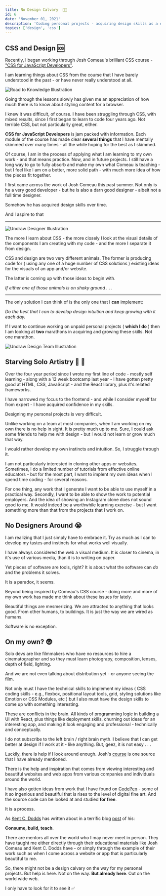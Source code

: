```yaml
---
title: No Design Calvary  🧑‍🎨
id: 6
date: 'November 01, 2021'
description: 'Coding personal projects - acquiring design skills as a dev'
topics: ['design', 'css']
---
```


## CSS and Design 🆘

Recently, I began working through Josh Comeau's brilliant CSS course -
["CSS for JavaScript Developers"](https://css-for-js.dev/).

I am learning things about CSS from the course that I have barely understood in the past - or have
never really understood at all.

<Image
  src='/images/no-design-calvary/undraw_road_to_knowledge.png'
  alt='Road to Knowledge Illustration'
  height={400}
  width={900}
/>

Going through the lessons slowly has given me an appreciation of how much there is to know about
styling content for a browser.

I knew it was difficult, of course. I have been struggling through CSS, with mixed results, since I
first began to learn to code four years ago. Not terrible CSS, but not particularly great, either.

**CSS for JavaScript Developers** is jam packed with information. Each module of the course has made
clear **several things** that I have mentally skimmed over many times - all the while hoping for the
best as I skimmed.

Of course, I am in the process of applying what I am learning to my own work - and that means
practice. Now, and in future projects. I still have a long way to go to fully absorb and make my own
what Comeau is teaching - but I feel like I am on a better, more solid path - with much more idea of
how the pieces fit together.

I first came across the work of Josh Comeau this past summer. Not only is he a very good developer -
but he is also a darn good designer - albeit not a full time designer.

Somehow he has acquired design skills over time.

And I aspire to that

---

<Image
  src='/images/no-design-calvary/undraw_Designer.png'
  alt='Undraw Designer Illustration'
  width={500}
  height={500}
/>

The more I learn about CSS - the more closely I look at the visual details of the components I am
creating with my code - and the more I separate it from design.

CSS and design are two very different animals. The former is producing code for ( using any one of a
huge number of CSS solutions ) existing ideas for the visuals of an app and/or website.

The latter is coming up with those ideas to begin with.

_If either one of those animals is on shaky ground . . ._

---

The only solution I can think of is the only one that I **can** implement:

_Do the best that I can to develop design intuition and keep growing with it each day._

If I want to continue working on unpaid personal projects ( **which I do** ) then I am looking at
**two** marathons in acquiring and growing these skills. Not one marathon.

<Image
  src='/images/no-design-calvary/undraw_design_team.png'
  alt='Undraw Design Team Illustration'
  width={500}
  height={500}
/>

## Starving Solo Artistry 🥫 🎨

Over the four year period since I wrote my first line of code - mostly self learning - along with a
12 week bootcamp last year - I have gotten pretty good at HTML, CSS, JavaScript - and the React
library, plus it's related frameworks.

I have narrowed my focus to the frontend - and while I consider myself far from expert - I have
acquired confidence in my skills.

Designing my personal projects is very difficult.

Unlike working on a team at most companies, when I am working on my own there is no help in sight.
It is pretty much up to me. Sure, I could ask some friends to help me with design - but I would not
learn or grow much that way.

I would rather develop my own instincts and intuition. So, I struggle through it.

I am not particularly interested in cloning other apps or websites. Sometimes, I do a limited number
of tutorials from effective online educators - but for the most part, I want to implent my own ideas
when I spend time coding - for several reasons.

For one thing, any work that I generate I want to be able to use myself in a practical way.
Secondly, I want to be able to show the work to potential employers. And the idea of showing an
Instagram clone does not sound good to me. It would indeed be a worthwhile learning exercise - but I
want something more than that from the projects that I work on.

## No Designers Around 😭

I am realizing that I just simply have to embrace it. Try as much as I can to develop my tastes and
instincts for what works well visually.

I have always considered the web a visual medium. It is closer to cinema, in it's use of various
media, than it is to writing on paper.

Yet pieces of software are tools, right? It is about what the software can _do_ and the problems it
solves.

It is a paradox, it seems.

Beyond being inspired by Comeau's CSS course - doing more and more of my own work has made me think
about these issues for lately.

Beautiful things are mesmerizing. We are attracted to anything that looks good. From other humans,
to buildings. It is just the way we are wired as humans.

Software is no exception.

## On my own? 😨

Solo devs are like filmmakers who have no resources to hire a cinematographer and so they must learn
photograpy, composition, lenses, depth of field, lighting.

And we are not even talking about distribution yet - or anyone seeing the film.

Not only must I have the technical skills to implement my ideas ( CSS coding skills - e.g., flexbox,
positional layout tools, grid, styling solutions like Emotion or CSS Modules, etc ) but I also must
have the design skills to come up with something interesting.

These are conflicts in the brain. All kinds of programming logic in building a UI with React, plus
things like deployment skills, churning out ideas for an interesting app, and making it look
engaging and professional - technically and conceptually.

I do not subscribe to the left brain / right brain myth. I believe that I can get better at design
if I work at it - like anything. But, geez, it is not easy . . .

Luckily, there is help if I look around enough. Josh's [course](https://css-for-js.dev/) is one
source that I have already mentioned.

There is the help and inspiration that comes from viewing interesting and beautiful websites and web
apps from various companies and individuals around the world.

I have also gotten ideas from work that I have found on [CodePen](https://codepen.io/) - some of it
so ingenious and beautiful that is rises to the level of digital fine art. And the source code can
be looked at and studied **for free**.

It is a process.

As [Kent C. Dodds](https://kentcdodds.com/) has written about in a terrific blog
[post](https://kentcdodds.com/blog/solidifying-what-you-learn) of his:

**Consume, build, teach**.

There are mentors all over the world who I may never meet in person. They have taught me either
directly through their educational materials like Josh Comeau and Kent C. Dodds have - or simply
through the example of their work such as when I come across a website or app that is particularly
beautiful to me.

So, there might not be a design calvary on the way for my personal projects. But help is here. Not
on the way. **But already here**. Out on the world wide web.

I only have to look for it to see it ✅
